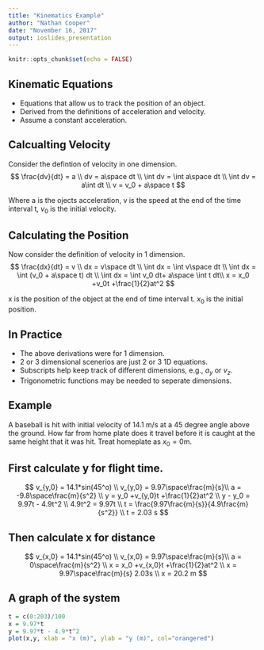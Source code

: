 ```yaml
---
title: "Kinematics Example"
author: "Nathan Cooper"
date: "November 16, 2017"
output: ioslides_presentation
---
```


```r
knitr::opts_chunk$set(echo = FALSE)
```

## Kinematic Equations

+ Equations that allow us to track the position of an object.
+ Derived from the definitions of acceleration and velocity.
+ Assume a constant acceleration.

## Calcualting Velocity

Consider the defintion of velocity in one dimension.
$$
\frac{dv}{dt} = a \\
dv = a\space dt \\
\int dv = \int a\space dt \\
\int dv = a\int  dt \\
v = v_0 + a\space t
$$

Where a is the ojects acceleration, v is the speed at the end of the time interval t, $v_0$ is the initial velocity.

## Calculating the Position

Now consider the definition of velocity in 1 dimension.
$$
\frac{dx}{dt} = v \\
dx = v\space dt \\
\int dx = \int v\space dt \\
\int dx = \int (v_0 + a\space t) dt \\
\int dx = \int v_0 dt+ a\space \int t dt\\
x = x_0 +v_0t +\frac{1}{2}at^2
$$

x is the position of the object at the end of time interval t. $x_0$ is the initial position.

## In Practice

+ The above derivations were for 1 dimension.
+ 2 or 3 dimensional scenerios are just 2 or 3 1D equations.
+ Subscripts help keep track of different dimensions, e.g., $a_y$ or $v_z$.
+ Trigonometric functions may be needed to seperate dimensions.

## Example

A baseball is hit with initial velocity of 14.1 m/s at a 45 degree angle above the ground. How far from home plate does it travel before it is caught at the same height that it was hit. Treat homeplate as $x_0 = 0$m.

## First calculate y for flight time.
$$
v_{y,0} = 14.1*sin(45^o) \\
v_{y,0} = 9.97\space\frac{m}{s}\\
a = -9.8\space\frac{m}{s^2} \\
y = y_0 +v_{y,0}t +\frac{1}{2}at^2 \\
y - y_0  = 9.97t - 4.9t^2 \\
4.9t^2 = 9.97t \\
t = \frac{9.97\frac{m}{s}}{4.9\frac{m}{s^2}} \\
t = 2.03 s
$$

## Then calculate x for distance
$$
v_{x,0} = 14.1*sin(45^o) \\
v_{x,0} = 9.97\space\frac{m}{s}\\
a = 0\space\frac{m}{s^2} \\
x = x_0 +v_{x,0}t +\frac{1}{2}at^2 \\
x = 9.97\space\frac{m}{s} 2.03s  \\
x = 20.2 m
$$

## A graph of the system

```r
t = c(0:203)/100
x = 9.97*t
y = 9.97*t - 4.9*t^2
plot(x,y, xlab = "x (m)", ylab = "y (m)", col="orangered")
```